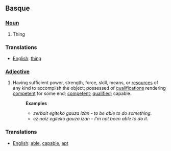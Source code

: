 == Basque ==

===[[Noun]]===
# Thing

===Translations===
*[[English]]: [[thing]]

===[[Adjective]]===
#Having sufficient power, strength, force, skill, means, or [[resources]] of any kind to accomplish the object; possessed of [[qualifications]] rendering [[competent]] for some end; [[competent]]; [[qualified]]; capable.
#:'''Examples'''
#:*''zerbait egiteko gauza izan - to be able to do something''.
#:*''ez naiz egiteko gauza izan - I'm not been able to do it''.


===Translations===
*[[English]]: [[able]], [[capable]], [[apt]]